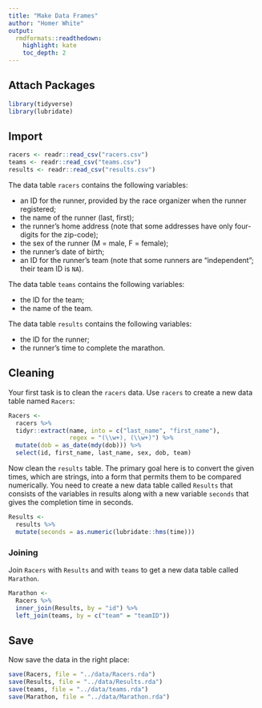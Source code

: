```yaml
---
title: "Make Data Frames"
author: "Homer White"
output:
  rmdformats::readthedown:
    highlight: kate
    toc_depth: 2
---
```


## Attach Packages

```r
library(tidyverse)
library(lubridate)
```

## Import

```r
racers <- readr::read_csv("racers.csv")
teams <- readr::read_csv("teams.csv")
results <- readr::read_csv("results.csv")
```

The data table `racers` contains the following variables:

* an ID for the runner, provided by the race organizer when the runner registered;
* the name of the runner (last, first);
* the runner's home address (note that some addresses have only four-digits for the zip-code);
* the sex of the runner (M = male, F = female);
* the runner's date of birth;
* an ID for the runner's team (note that some runners are "independent"; their team ID is `NA`).

The data table `teams` contains the following variables:

* the ID for the team;
* the name of the team.

The data table `results` contains the following variables:

* the ID for the runner;
* the runner's time to complete the marathon.


## Cleaning

Your first task is to clean the `racers` data.  Use `racers` to create a new data table named `Racers`:

```r
Racers <- 
  racers %>%
  tidyr::extract(name, into = c("last_name", "first_name"),
                 regex = "(\\w+), (\\w+)") %>%
  mutate(dob = as_date(mdy(dob))) %>%
  select(id, first_name, last_name, sex, dob, team)
```


Now clean the `results` table.  The primary goal here is to convert the given times, which are strings, into a form that permits them to be compared numerically.  You need to create a new data table called `Results` that consists of the variables in results along with a new variable `seconds` that gives the completion time in seconds.

```r
Results <-
  results %>%
  mutate(seconds = as.numeric(lubridate::hms(time)))
```


### Joining

Join `Racers` with `Results` and with `teams` to get a new data table called `Marathon`.

```r
Marathon <-
  Racers %>%
  inner_join(Results, by = "id") %>%
  left_join(teams, by = c("team" = "teamID"))
```

## Save

Now save the data in the right place:

```r
save(Racers, file = "../data/Racers.rda")
save(Results, file = "../data/Results.rda")
save(teams, file = "../data/teams.rda")
save(Marathon, file = "../data/Marathon.rda")
```











